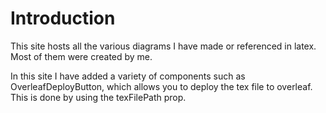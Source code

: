 
# Introduction
 
This site hosts all the various diagrams I have made or referenced in latex. Most of them were created by me.

In this site I have added a variety of components such as OverleafDeployButton, which allows you to deploy the tex file to overleaf. This is done by using the texFilePath prop.

<OverleafDeployButton 
    texFilePath="https://raw.githubusercontent.com/FriendlyUser/LatexDiagrams/master/ArtificialIntelligence/can_mis.tex"    
/>

